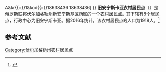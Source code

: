 {{Infobox Settlement
| official_name = 旧安宁斯卡亚农村居民点
| native_name = Староаннинское сельское поселение
| settlement_type = [[农村居民点|农村居民点]]
| subdivision_type = [[国家|国家]]
| subdivision_type1 = [[州_(俄罗斯)|州]]
| subdivision_type2 = [[区_(苏联)|区]]
| subdivision_name = {{RUS}}
| subdivision_name1 = [[伏尔加格勒州|伏尔加格勒州]]
| subdivision_name2 = [[新安宁斯基区|新安宁斯基区]]
| seat_type = 行政中心
| seat = 旧安宁斯卡亚
| population_as_of=2016
| population_footnotes = <ref name=stat />
| population_total = 1918
| coordinates_display = inline,title
| latd = 50 | latm = 29 | lats = 33 | latNS = N
| longd = 42 | longm = 32 | longs = 45 | longEW = E
| timezone = [[莫斯科时间|MSK]]
| utc_offset = +3
| blank_name = [[俄罗斯市政土地区划代码|OKTMO编码]]
| blank_info = [http://classif.spb.ru/classificators/view/tma.php?st{{=}}A&kr{{=}}1&kod{{=}}18638436 18638436]
}}
'''旧安宁斯卡亚农村居民点'''（{{lang-ru|Староаннинское сельское поселение}}）是[[俄罗斯联邦|俄罗斯联邦]][[伏尔加格勒州|伏尔加格勒州]][[新安宁斯基区|新安宁斯基区]]所属的一个[[农村居民点|农村居民点]]。其下辖有8个居民点，行政中心为旧安宁斯卡亚。据2016年统计，该农村居民点的人口为1918人。<ref name=stat>{{cite web | url = http://www.gks.ru/free_doc/doc_2016/bul_dr/mun_obr2016.rar | title = Численность населения Российской Федерации по муниципальным образованиям на 1 января 2016 года | language = ru | access-date = 2016-12-21 | archive-date = 2019-05-13 | archive-url = https://web.archive.org/web/20190513150350/http://www.gks.ru/free_doc/doc_2016/bul_dr/mun_obr2016.rar | dead-url = no }}</ref>

== 参考文献 ==
{{reflist}}

{{Russia-stub}}

[[Category:伏尔加格勒州农村居民点|Category:伏尔加格勒州农村居民点]]